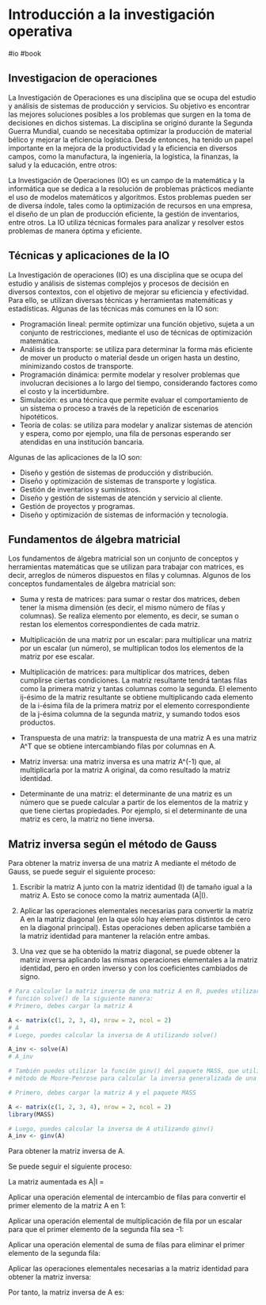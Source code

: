 # Introducción a la investigación operativa

#io #book

::: {#def-io}
## Investigacion de operaciones

La Investigación de Operaciones es una disciplina que se ocupa del estudio y análisis de sistemas de producción y servicios. Su objetivo es encontrar las mejores soluciones posibles a los problemas que surgen en la toma de decisiones en dichos sistemas. La disciplina se originó durante la Segunda Guerra Mundial, cuando se necesitaba optimizar la producción de material bélico y mejorar la eficiencia logística. Desde entonces, ha tenido un papel importante en la mejora de la productividad y la eficiencia en diversos campos, como la manufactura, la ingeniería, la logística, la finanzas, la salud y la educación, entre otros:
:::

La Investigación de Operaciones (IO) es un campo de la matemática y la informática que se dedica a la resolución de problemas prácticos mediante el uso de modelos matemáticos y algoritmos. Estos problemas pueden ser de diversa índole, tales como la optimización de recursos en una empresa, el diseño de un plan de producción eficiente, la gestión de inventarios, entre otros. La IO utiliza técnicas formales para analizar y resolver estos problemas de manera óptima y eficiente.

## Técnicas y aplicaciones de la IO

La Investigación de operaciones (IO) es una disciplina que se ocupa del estudio y análisis de sistemas complejos y procesos de decisión en diversos contextos, con el objetivo de mejorar su eficiencia y efectividad. Para ello, se utilizan diversas técnicas y herramientas matemáticas y estadísticas. Algunas de las técnicas más comunes en la IO son:

-   Programación lineal: permite optimizar una función objetivo, sujeta a un conjunto de restricciones, mediante el uso de técnicas de optimización matemática.
-   Análisis de transporte: se utiliza para determinar la forma más eficiente de mover un producto o material desde un origen hasta un destino, minimizando costos de transporte.
-   Programación dinámica: permite modelar y resolver problemas que involucran decisiones a lo largo del tiempo, considerando factores como el costo y la incertidumbre.
-   Simulación: es una técnica que permite evaluar el comportamiento de un sistema o proceso a través de la repetición de escenarios hipotéticos.
-   Teoría de colas: se utiliza para modelar y analizar sistemas de atención y espera, como por ejemplo, una fila de personas esperando ser atendidas en una institución bancaria.

Algunas de las aplicaciones de la IO son:

-   Diseño y gestión de sistemas de producción y distribución.
-   Diseño y optimización de sistemas de transporte y logística.
-   Gestión de inventarios y suministros.
-   Diseño y gestión de sistemas de atención y servicio al cliente.
-   Gestión de proyectos y programas.
-   Diseño y optimización de sistemas de información y tecnología.

## Fundamentos de álgebra matricial

Los fundamentos de álgebra matricial son un conjunto de conceptos y herramientas matemáticas que se utilizan para trabajar con matrices, es decir, arreglos de números dispuestos en filas y columnas. Algunos de los conceptos fundamentales de álgebra matricial son:

-   Suma y resta de matrices: para sumar o restar dos matrices, deben tener la misma dimensión (es decir, el mismo número de filas y columnas). Se realiza elemento por elemento, es decir, se suman o restan los elementos correspondientes de cada matriz.

-   Multiplicación de una matriz por un escalar: para multiplicar una matriz por un escalar (un número), se multiplican todos los elementos de la matriz por ese escalar.

-   Multiplicación de matrices: para multiplicar dos matrices, deben cumplirse ciertas condiciones. La matriz resultante tendrá tantas filas como la primera matriz y tantas columnas como la segunda. El elemento ij-ésimo de la matriz resultante se obtiene multiplicando cada elemento de la i-ésima fila de la primera matriz por el elemento correspondiente de la j-ésima columna de la segunda matriz, y sumando todos esos productos.

-   Transpuesta de una matriz: la transpuesta de una matriz A es una matriz A\^T que se obtiene intercambiando filas por columnas en A.

-   Matriz inversa: una matriz inversa es una matriz A\^(-1) que, al multiplicarla por la matriz A original, da como resultado la matriz identidad.

-   Determinante de una matriz: el determinante de una matriz es un número que se puede calcular a partir de los elementos de la matriz y que tiene ciertas propiedades. Por ejemplo, si el determinante de una matriz es cero, la matriz no tiene inversa.

## Matriz inversa según el método de Gauss

Para obtener la matriz inversa de una matriz A mediante el método de Gauss, se puede seguir el siguiente proceso:

1.  Escribir la matriz A junto con la matriz identidad (I) de tamaño igual a la matriz A. Esto se conoce como la matriz aumentada (A\|I).

2.  Aplicar las operaciones elementales necesarias para convertir la matriz A en la matriz diagonal (en la que sólo hay elementos distintos de cero en la diagonal principal). Estas operaciones deben aplicarse también a la matriz identidad para mantener la relación entre ambas.

3.  Una vez que se ha obtenido la matriz diagonal, se puede obtener la matriz inversa aplicando las mismas operaciones elementales a la matriz identidad, pero en orden inverso y con los coeficientes cambiados de signo.

```r
# Para calcular la matriz inversa de una matriz A en R, puedes utilizar la 
# función solve() de la siguiente manera:
# Primero, debes cargar la matriz A

A <- matrix(c(1, 2, 3, 4), nrow = 2, ncol = 2)
# A
# Luego, puedes calcular la inversa de A utilizando solve()

A_inv <- solve(A)
# A_inv

# También puedes utilizar la función ginv() del paquete MASS, que utiliza el 
# método de Moore-Penrose para calcular la inversa generalizada de una matriz:

# Primero, debes cargar la matriz A y el paquete MASS

A <- matrix(c(1, 2, 3, 4), nrow = 2, ncol = 2)
library(MASS)

# Luego, puedes calcular la inversa de A utilizando ginv()
A_inv <- ginv(A)

```

::: {#exm-ejemplo1}
Para obtener la matriz inversa de A.

```{=tex}
\begin{equation*}
A_{2 \times 2}=
\begin{pmatrix}
1 & 2 \\
3 & 4 
\end{pmatrix} _{2 \times 2}
\end{equation*}
```
Se puede seguir el siguiente proceso:

La matriz aumentada es A\|I =

```{=tex}
\begin{equation*}
A_{2 \times 2}=
\begin{pmatrix}
1 & 2 & 1 & 0 \\
3 & 4 & 0 & 1 
\end{pmatrix} _{2 \times 2}
\end{equation*}
```
Aplicar una operación elemental de intercambio de filas para convertir el primer elemento de la matriz A en 1:

```{=tex}
\begin{equation*}
A_{2 \times 2}=
\begin{pmatrix}
3 & 4 & 0 & 1 \\
1 & 2 & 1 & 0 
\end{pmatrix} _{2 \times 2}
\end{equation*}
```
Aplicar una operación elemental de multiplicación de fila por un escalar para que el primer elemento de la segunda fila sea -1:

```{=tex}
\begin{equation*}
A_{2 \times 2}=
\begin{pmatrix}
3 & 4 & 0 & 1 \\
-1 & -2 & -1 & 0 
\end{pmatrix} _{2 \times 2}
\end{equation*}
```
Aplicar una operación elemental de suma de filas para eliminar el primer elemento de la segunda fila:

```{=tex}
\begin{equation*}
A_{2 \times 2}=
\begin{pmatrix}
3 & 4 & 0 & 1 \\
0 & 0 & 0 & 1 
\end{pmatrix} _{2 \times 2}
\end{equation*}
```
Aplicar las operaciones elementales necesarias a la matriz identidad para obtener la matriz inversa:

```{=tex}
\begin{equation*}
A_{2 \times 2}=
\begin{pmatrix}
1/3 & -2/3 & 0 & -1/3 \\
0 & 0 & 0 & 1 
\end{pmatrix} _{2 \times 2}
\end{equation*}
```
Por tanto, la matriz inversa de A es:

```{=tex}
\begin{equation*}
A_{2 \times 2}=
\begin{pmatrix}
1/3 & -2/3 \\
0 & 1 
\end{pmatrix} _{2 \times 2}
\end{equation*}
```
:::
